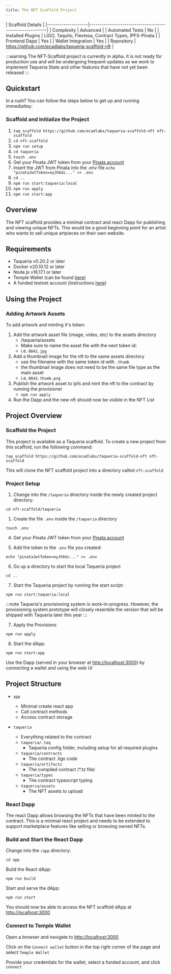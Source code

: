 ```yaml
---
title: The NFT Scaffold Project
---
```


| Scaffold Details                                                             |
|--------------------|---------------------------------------------------------|
| Complexity         | Advanced                                                |
| Automated Tests    | No                                                      |
| Installed Plugins  | LIGO, Taquito, Flextesa, Contract Types, IPFS-Pinata    |
| Frontend Dapp      | Yes                                                     |
| Wallet Integration | Yes                                                     |
| Repository         | https://github.com/ecadlabs/taqueria-scaffold-nft       |

:::warning
The NFT-Scaffold project is currently in alpha. It is not ready for production use and will be undergoing frequent updates as we work to implement Taqueria State and other features that have not yet been released
:::

## Quickstart

In a rush? You can follow the steps below to get up and running immediatley:

### Scaffold and Initialize the Project

1. `taq scaffold https://github.com/ecadlabs/taqueria-scaffold-nft nft-scaffold`
1. `cd nft-scaffold`
1. `npm run setup`
1. `cd taqueria`
1. `touch .env`
1. Get your Pinata JWT token from your [Pinata account](https://app.pinata.cloud/signin)
1. Insert the JWT from Pinata into the .env file `echo "pinataJwtToken=eyJhbGc..." >> .env`
1. `cd ..`
1. `npm run start:taqueria:local`
1. `npm run apply`
1. `npm run start:app`

## Overview

The NFT scaffold provides a minimal contract and react Dapp for publishing and viewing unique NFTs. 
This would be a good beginning point for an artist who wants to sell unique artpieces on their own website. 

## Requirements

- Taqueria v0.20.2 or later
- Docker v20.10.12 or later
- Node.js v16.17.1 or later
- Temple Wallet (can be found [here](https://templewallet.com/))
- A funded testnet account (instructions [here](https://taqueria.io/docs/config/networks/#faucets))

## Using the Project

### Adding Artwork Assets

To add artwork and minting it's token:

1. Add the artwork asset file (image, video, etc) to the assets directory
    - /taqueria/assets
    - Make sure to name the asset file with the next token id: 
    - i.e. `0042.jpg`
1. Add a thumbnail image for the nft to the same assets directory
    - use the filename with the same token id with `.thumb`
    - the thumbnail image does not need to be the same file type as the main asset
    - i.e. `0042.thumb.png`
1. Publish the artwork asset to ipfs and mint the nft to the contract by running the provisioner
    - `npm run apply`
1. Run the Dapp and the new nft should now be visible in the NFT List


## Project Overview

### Scaffold the Project

This project is available as a Taqueria scaffold. To create a new project from this scaffold, run the following command:

```shell
taq scaffold https://github.com/ecadlabs/taqueria-scaffold-nft nft-scaffold
```

This will clone the NFT scaffold project into a directory called `nft-scaffold`

### Project Setup 

1. Change into the `/taqueria` directory inside the newly created project directory:

```shell
cd nft-scaffold/taqueria
```

1. Create the file `.env` inside the `/taqueria` directory

```shell
touch .env
```

4. Get your Pinata JWT token from your [Pinata account](https://app.pinata.cloud/signin)

5. Add the token to the `.env` file you created:

```shell
echo "pinataJwtToken=eyJhbGc..." >> .env
```

6. Go up a directory to start the local Taqueria project

```shell
cd ..
```

7. Start the Taqueria project by running the start script:

```shell
npm run start:taqueria:local
```

:::note
Taqueria's provisioning system is work-in-progress. However, the provisioning system prototype will closely resemble the version that will be shipped with Taqueria later this year
:::

7. Apply the Provisions

```shell
npm run apply
```

8. Start the dApp:

```shell
npm run start:app
```

Use the Dapp (served in your browser at [http://localhost:3000](http://localhost:3000)) by connecting a wallet and using the web UI

## Project Structure

- `app`
    
    - Minimal create react app
    - Call contract methods
    - Access contract storage

- `taqueria`

    - Everything related to the contract
    - `taqueria/.taq`
        - Taqueria config folder, including setup for all required plugins
    - `taqueria/contracts`
        - The contract .ligo code
    - `taqueria/artifacts`
        - The compiled contract (*.tz file)
    - `taqueria/types`
        - The contract typescript typing
    - `taqueria/assets`
        - The NFT assets to upload

### React Dapp

The react Dapp allows browsing the NFTs that have been minted to the contract. 
This is a minimal react project and needs to be extended to support marketplace features like selling or browsing owned NFTs.

### Build and Start the React Dapp

Change into the `/app` directory:

```shell
cd app
```

Build the React dApp:

```shell
npm run build
```

Start and serve the dApp:

```shell 
npm run start
```

You should now be able to access the NFT scaffold dApp at [http://localhost:3000](http://localhost:3000/)

### Connect to Temple Wallet

Open a browser and navigate to [http://localhost:3000](http://localhost:3000/)

Click on the `Connect wallet` button in the top right corner of the page and select `Temple Wallet`

Provide your credentials for the wallet, select a funded account, and click `connect`